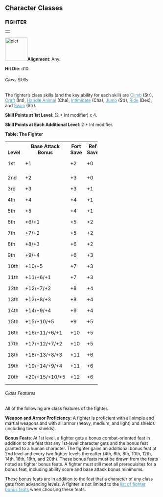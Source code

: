 
<h2><a id="character-classes"></a>Character Classes</h2>
<h3><a id="fighter"></a>FIGHTER</h3>
<table border="0" cellpadding="0" cellspacing="0" style="width: 100%">
<tbody>
<tr>
<td class="line"> </td>
</tr>
</tbody>
</table>
<p class="initial"><a
href="http://www.wizards.com/dnd/images/ph35_gallery/PHB35_PG37_WEB.jpg"><img
class="art-wide" src="pict.jpg" title="" alt="pict"
style="border: 0px solid ; width: 73px; height: 75px;" /></a><b>Alignment</b>:
Any.</p>
<p><b>Hit Die</b>: d10.</p>
<h6>Class Skills</h6>
<p class="initial">The fighter&rsquo;s class skills (and the key
ability for each skill) are <a href="skillsAll.html#climb"
style="color: rgb(87, 158, 182);">Climb</a>
(Str), <a href="skillsAll.html#craft" style="color: rgb(87, 158, 182);">Craft</a>
(Int), <a href="skillsAll.html#handle-animal"
style="color: rgb(87, 158, 182);">Handle Animal</a> (Cha), <a
href="skillsAll.html#intimidate" style="color: rgb(87, 158, 182);">Intimidate</a>
(Cha), <a href="skillsAll.html#jump" style="color: rgb(87, 158, 182);">Jump</a>
(Str), <a href="skillsAll.html#ride" style="color: rgb(87, 158, 182);">Ride</a>
(Dex), and <a href="skillsAll.html#swim"
style="color: rgb(87, 158, 182);">Swim</a> (Str).</p>
<p><b>Skill Points at 1st Level</b>: (2 + Int modifier) x 4.</p>
<p><b>Skill Points at Each Additional Level</b>: 2 + Int modifier.</p>


<p><a id="table-the-fighter"></a><b>Table: The Fighter</b></p>
<table border="0" cellpadding="1" cellspacing="0" style="width: 60%">
<tbody>
<tr valign="bottom">
<th style="width: 12%">Level</th>
<th style="width: 22%">Base
Attack Bonus</th>
<th style="width: 12%">Fort
Save</th>
<th style="width: 12%">Ref
Save</th>
<th style="width: 12%">Will
Save</th>
<th>Special</th>
</tr>
<tr class="odd-row">
<td>1st</td>
<td>+1</td>
<td>+2</td>
<td>+0</td>
<td>+0</td>
<td>Bonus feat</td>
</tr>
<tr>
<td>2nd</td>
<td>+2</td>
<td>+3</td>
<td>+0</td>
<td>+0</td>
<td>Bonus feat</td>
</tr>
<tr class="odd-row">
<td>3rd</td>
<td>+3</td>
<td>+3</td>
<td>+1</td>
<td>+1</td>
<td>&nbsp;</td>
</tr>
<tr>
<td>4th</td>
<td>+4</td>
<td>+4</td>
<td>+1</td>
<td>+1</td>
<td>Bonus feat </td>
</tr>
<tr class="odd-row">
<td>5th</td>
<td>+5</td>
<td>+4</td>
<td>+1</td>
<td>+1</td>
<td>&nbsp;</td>
</tr>
<tr>
<td>6th</td>
<td>+6/+1</td>
<td>+5</td>
<td>+2</td>
<td>+2</td>
<td>Bonus feat</td>
</tr>
<tr class="odd-row">
<td>7th</td>
<td>+7/+2</td>
<td>+5</td>
<td>+2</td>
<td>+2</td>
<td>&nbsp;</td>
</tr>
<tr>
<td>8th</td>
<td>+8/+3</td>
<td>+6</td>
<td>+2</td>
<td>+2</td>
<td>Bonus feat</td>
</tr>
<tr class="odd-row">
<td>9th</td>
<td>+9/+4</td>
<td>+6</td>
<td>+3</td>
<td>+3</td>
<td>&nbsp;</td>
</tr>
<tr>
<td>10th</td>
<td>+10/+5</td>
<td>+7</td>
<td>+3</td>
<td>+3</td>
<td>Bonus feat</td>
</tr>
<tr class="odd-row">
<td>11th</td>
<td>+11/+6/+1</td>
<td>+7</td>
<td>+3</td>
<td>+3</td>
<td>&nbsp;</td>
</tr>
<tr>
<td>12th</td>
<td>+12/+7/+2</td>
<td>+8</td>
<td>+4</td>
<td>+4</td>
<td>Bonus feat</td>
</tr>
<tr class="odd-row">
<td>13th</td>
<td>+13/+8/+3</td>
<td>+8</td>
<td>+4</td>
<td>+4</td>
<td>&nbsp;</td>
</tr>
<tr>
<td>14th</td>
<td>+14/+9/+4</td>
<td>+9</td>
<td>+4</td>
<td>+4</td>
<td>Bonus feat</td>
</tr>
<tr class="odd-row">
<td>15th</td>
<td>+15/+10/+5</td>
<td>+9</td>
<td>+5</td>
<td>+5</td>
<td>&nbsp;</td>
</tr>
<tr>
<td>16th</td>
<td>+16/+11/+6/+1</td>
<td>+10</td>
<td>+5</td>
<td>+5</td>
<td>Bonus feat</td>
</tr>
<tr class="odd-row">
<td>17th</td>
<td>+17/+12/+7/+2</td>
<td>+10</td>
<td>+5</td>
<td>+5</td>
<td>&nbsp;</td>
</tr>
<tr>
<td>18th</td>
<td>+18/+13/+8/+3</td>
<td>+11</td>
<td>+6</td>
<td>+6</td>
<td>Bonus feat</td>
</tr>
<tr class="odd-row">
<td>19th</td>
<td>+19/+14/+9/+4</td>
<td>+11</td>
<td>+6</td>
<td>+6</td>
<td>&nbsp;</td>
</tr>
<tr>
<td class="last-row">20th</td>
<td class="last-row">+20/+15/+10/+5</td>
<td class="last-row">+12</td>
<td class="last-row">+6</td>
<td class="last-row">+6</td>
<td class="last-row">Bonus feat</td>
</tr>
</tbody>
</table>
<h6><a id="fighter-class-features"></a>Class Features</h6>
<p class="initial">All of the following are class features of the
fighter.</p>
<p><b>Weapon and Armor Proficiency</b>: A fighter is proficient
with all simple and martial weapons and with all armor (heavy, medium,
and light) and shields (including tower shields).</p>
<p><a id="fighter-bonus-feats"></a><b>Bonus Feats</b>: At 1st level, a fighter gets a bonus
combat-oriented feat in addition to the feat that any 1st-level
character gets and the bonus feat granted to a human character. The
fighter gains an additional bonus feat at 2nd level and every two
fighter levels thereafter (4th, 6th, 8th, 10th, 12th, 14th, 16th, 18th,
and 20th). These bonus feats must be drawn from the feats noted as
fighter bonus feats. A fighter must still meet all prerequisites for a
bonus feat, including ability score and base attack bonus minimums.</p>
<p>These bonus feats are in addition to the feat that a character
of any class gets from advancing levels. A fighter is not limited to
the <a href="featsFtb.html" style="color: rgb(87, 158, 182);">list of
fighter bonus feats</a> when choosing these feats.</p>




